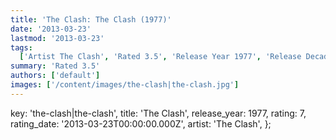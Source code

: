 ```yaml
---
title: 'The Clash: The Clash (1977)'
date: '2013-03-23'
lastmod: '2013-03-23'
tags:
  ['Artist The Clash', 'Rated 3.5', 'Release Year 1977', 'Release Decade 1970']
summary: 'Rated 3.5'
authors: ['default']
images: ['/content/images/the-clash|the-clash.jpg']
---
```


  key: 'the-clash|the-clash',
  title: 'The Clash',
  release_year: 1977,
  rating: 7,
  rating_date: '2013-03-23T00:00:00.000Z',
  artist: 'The Clash',
};

<MusicRating data={data} />
